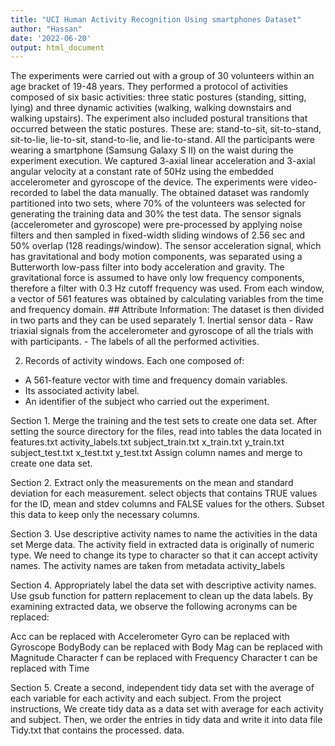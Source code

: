 ```yaml
---
title: "UCI Human Activity Recognition Using smartphones Dataset"
author: "Hassan"
date: '2022-06-20'
output: html_document
---
```

The experiments were carried out with a group of 30 volunteers within an age bracket of 19-48 years. They performed a protocol of activities composed of six basic activities: three static postures (standing, sitting, lying) and three dynamic activities (walking, walking downstairs and walking upstairs). The experiment also included postural transitions that occurred between the static postures. These are: stand-to-sit, sit-to-stand, sit-to-lie, lie-to-sit, stand-to-lie, and lie-to-stand. All the participants were wearing a smartphone (Samsung Galaxy S II) on the waist during the experiment execution. We captured 3-axial linear acceleration and 3-axial angular velocity at a constant rate of 50Hz using the embedded accelerometer and gyroscope of the device. The experiments were video-recorded to label the data manually. The obtained dataset was randomly partitioned into two sets, where 70% of the volunteers was selected for generating the training data and 30% the test data.
The sensor signals (accelerometer and gyroscope) were pre-processed by applying noise filters and then sampled in fixed-width sliding windows of 2.56 sec and 50% overlap (128 readings/window). The sensor acceleration signal, which has gravitational and body motion components, was separated using a Butterworth low-pass filter into body acceleration and gravity. The gravitational force is assumed to have only low frequency components, therefore a filter with 0.3 Hz cutoff frequency was used. From each window, a vector of 561 features was obtained by calculating variables from the time and frequency domain.
## Attribute Information:
The dataset is then divided in two parts and they can be used separately
1. Inertial sensor data
- Raw triaxial signals from the accelerometer and gyroscope of all the trials with with participants.
- The labels of all the performed activities.

2. Records of activity windows. Each one composed of:
- A 561-feature vector with time and frequency domain variables.
- Its associated activity label.
- An identifier of the subject who carried out the experiment.

Section 1. Merge the training and the test sets to create one data set. After setting the source directory for the files, read into tables the data located in features.txt activity_labels.txt subject_train.txt x_train.txt y_train.txt subject_test.txt x_test.txt y_test.txt Assign column names and merge to create one data set.

Section 2. Extract only the measurements on the mean and standard deviation for each measurement. select objects that contains TRUE values for the ID, mean and stdev columns and FALSE values for the others. Subset this data to keep only the necessary columns.

Section 3. Use descriptive activity names to name the activities in the data set Merge data. The activity field in extracted data is originally of numeric type. We need to change its type to character so that it can accept activity names. The activity names are taken from metadata activity_labels

Section 4. Appropriately label the data set with descriptive activity names. Use gsub function for pattern replacement to clean up the data labels. By examining extracted data, we observe the following acronyms can be replaced:

Acc can be replaced with Accelerometer
Gyro can be replaced with Gyroscope
BodyBody can be replaced with Body
Mag can be replaced with Magnitude
Character f can be replaced with Frequency
Character t can be replaced with Time

Section 5. Create a second, independent tidy data set with the average of each variable for each activity and each subject. From the project instructions,  We create tidy data as a data set with average for each activity and subject. Then, we order the entries in tidy data and write it into data file Tidy.txt that contains the processed. data.